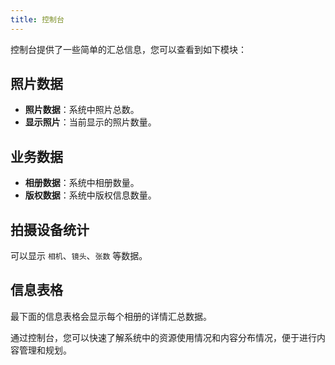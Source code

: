 ```yaml
---
title: 控制台
---
```


控制台提供了一些简单的汇总信息，您可以查看到如下模块：

## 照片数据

- **照片数据**：系统中照片总数。
- **显示照片**：当前显示的照片数量。

## 业务数据

- **相册数据**：系统中相册数量。
- **版权数据**：系统中版权信息数量。

## 拍摄设备统计

可以显示 `相机`、`镜头`、`张数` 等数据。

## 信息表格

最下面的信息表格会显示每个相册的详情汇总数据。

通过控制台，您可以快速了解系统中的资源使用情况和内容分布情况，便于进行内容管理和规划。
